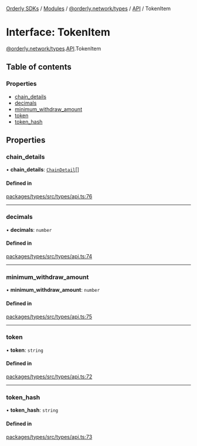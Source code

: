 [Orderly SDKs](/sdks/tech-doc/README) / [Modules](/sdks/tech-doc/modules) / [@orderly.network/types](/sdks/tech-doc/modules/orderly_network_types) / [API](/sdks/tech-doc/modules/orderly_network_types.API) / TokenItem

# Interface: TokenItem

[@orderly.network/types](/sdks/tech-doc/modules/orderly_network_types).[API](/sdks/tech-doc/modules/orderly_network_types.API).TokenItem

## Table of contents

### Properties

- [chain\_details](/sdks/tech-doc/interfaces/orderly_network_types.API.TokenItem#chain_details)
- [decimals](/sdks/tech-doc/interfaces/orderly_network_types.API.TokenItem#decimals)
- [minimum\_withdraw\_amount](/sdks/tech-doc/interfaces/orderly_network_types.API.TokenItem#minimum_withdraw_amount)
- [token](/sdks/tech-doc/interfaces/orderly_network_types.API.TokenItem#token)
- [token\_hash](/sdks/tech-doc/interfaces/orderly_network_types.API.TokenItem#token_hash)

## Properties

### chain\_details

• **chain\_details**: [`ChainDetail`](/sdks/tech-doc/interfaces/orderly_network_types.API.ChainDetail)[]

#### Defined in

[packages/types/src/types/api.ts:76](https://github.com/OrderlyNetwork/js-sdk/blob/b90fff4/packages/types/src/types/api.ts#L76)

___

### decimals

• **decimals**: `number`

#### Defined in

[packages/types/src/types/api.ts:74](https://github.com/OrderlyNetwork/js-sdk/blob/b90fff4/packages/types/src/types/api.ts#L74)

___

### minimum\_withdraw\_amount

• **minimum\_withdraw\_amount**: `number`

#### Defined in

[packages/types/src/types/api.ts:75](https://github.com/OrderlyNetwork/js-sdk/blob/b90fff4/packages/types/src/types/api.ts#L75)

___

### token

• **token**: `string`

#### Defined in

[packages/types/src/types/api.ts:72](https://github.com/OrderlyNetwork/js-sdk/blob/b90fff4/packages/types/src/types/api.ts#L72)

___

### token\_hash

• **token\_hash**: `string`

#### Defined in

[packages/types/src/types/api.ts:73](https://github.com/OrderlyNetwork/js-sdk/blob/b90fff4/packages/types/src/types/api.ts#L73)
